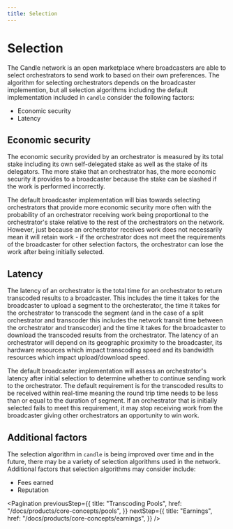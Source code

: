 ```yaml
---
title: Selection
---
```


# Selection

The Candle network is an open marketplace where broadcasters are able to select
orchestrators to send work to based on their own preferences. The algorithm for
selecting orchestrators depends on the broadcaster implemention, but all
selection algorithms including the default implementation included in `candle`
consider the following factors:

- Economic security
- Latency

## Economic security

The economic security provided by an orchestrator is measured by its total stake
including its own self-delegated stake as well as the stake of its delegators.
The more stake that an orchestrator has, the more economic security it provides
to a broadcaster because the stake can be slashed if the work is performed
incorrectly.

The default broadcaster implementation will bias towards selecting orchestrators
that provide more economic security more often with the probability of an
orchestrator receiving work being proportional to the orchestrator's stake
relative to the rest of the orchestrators on the network. However, just because
an orchestrator receives work does not necessarily mean it will retain work - if
the orchestrator does not meet the requirements of the broadcaster for other
selection factors, the orchestrator can lose the work after being initially
selected.

## Latency

The latency of an orchestrator is the total time for an orchestrator to return
transcoded results to a broadcaster. This includes the time it takes for the
broadcaster to upload a segment to the orchesterator, the time it takes for the
orchestrator to transcode the segment (and in the case of a split orchestrator
and transcoder this includes the network transit time between the orchestrator
and transcoder) and the time it takes for the broadcaster to download the
transcoded results from the orchestrator. The latency of an orchestrator will
depend on its geographic proximity to the broadcaster, its hardware resources
which impact transcoding speed and its bandwidth resources which impact
upload/download speed.

The default broadcaster implementation will assess an orchestrator's latency
after initial selection to determine whether to continue sending work to the
orchestrator. The default requirement is for the transcoded results to be
received within real-time meaning the round trip time needs to be less than or
equal to the duration of segment. If an orchestrator that is initially selected
fails to meet this requirement, it may stop receiving work from the broadcaster
giving other orchestrators an opportunity to win work.

## Additional factors

The selection algorithm in `candle` is being improved over time and in the
future, there may be a variety of selection algorithms used in the network.
Additional factors that selection algorithms may consider include:

- Fees earned
- Reputation

<Pagination
  previousStep={{
    title: "Transcoding Pools",
    href: "/docs/products/core-concepts/pools",
  }}
  nextStep={{
    title: "Earnings",
    href: "/docs/products/core-concepts/earnings",
  }}
/>

